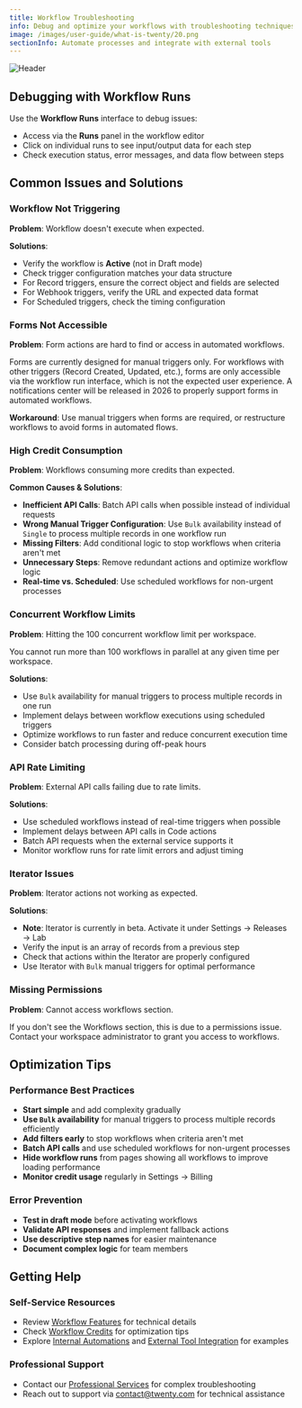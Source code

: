 ```yaml
---
title: Workflow Troubleshooting
info: Debug and optimize your workflows with troubleshooting techniques and performance optimization tips.
image: /images/user-guide/what-is-twenty/20.png
sectionInfo: Automate processes and integrate with external tools
---
```

<Frame>
  <img src="/images/user-guide/what-is-twenty/20.png" alt="Header" />
</Frame>

## Debugging with Workflow Runs

Use the **Workflow Runs** interface to debug issues:
- Access via the **Runs** panel in the workflow editor
- Click on individual runs to see input/output data for each step
- Check execution status, error messages, and data flow between steps

## Common Issues and Solutions

### Workflow Not Triggering
**Problem**: Workflow doesn't execute when expected.

**Solutions**:
- Verify the workflow is **Active** (not in Draft mode)
- Check trigger configuration matches your data structure
- For Record triggers, ensure the correct object and fields are selected
- For Webhook triggers, verify the URL and expected data format
- For Scheduled triggers, check the timing configuration

### Forms Not Accessible
**Problem**: Form actions are hard to find or access in automated workflows.

<Warning>
Forms are currently designed for manual triggers only. For workflows with other triggers (Record Created, Updated, etc.), forms are only accessible via the workflow run interface, which is not the expected user experience. A notifications center will be released in 2026 to properly support forms in automated workflows.
</Warning>

**Workaround**: Use manual triggers when forms are required, or restructure workflows to avoid forms in automated flows.

### High Credit Consumption
**Problem**: Workflows consuming more credits than expected.

**Common Causes & Solutions**:
- **Inefficient API Calls**: Batch API calls when possible instead of individual requests
- **Wrong Manual Trigger Configuration**: Use `Bulk` availability instead of `Single` to process multiple records in one workflow run
- **Missing Filters**: Add conditional logic to stop workflows when criteria aren't met
- **Unnecessary Steps**: Remove redundant actions and optimize workflow logic
- **Real-time vs. Scheduled**: Use scheduled workflows for non-urgent processes

### Concurrent Workflow Limits
**Problem**: Hitting the 100 concurrent workflow limit per workspace.

<Warning>
You cannot run more than 100 workflows in parallel at any given time per workspace.
</Warning>

**Solutions**:
- Use `Bulk` availability for manual triggers to process multiple records in one run
- Implement delays between workflow executions using scheduled triggers
- Optimize workflows to run faster and reduce concurrent execution time
- Consider batch processing during off-peak hours

### API Rate Limiting
**Problem**: External API calls failing due to rate limits.

**Solutions**:
- Use scheduled workflows instead of real-time triggers when possible
- Implement delays between API calls in Code actions
- Batch API requests when the external service supports it
- Monitor workflow runs for rate limit errors and adjust timing

### Iterator Issues
**Problem**: Iterator actions not working as expected.

**Solutions**:
- **Note**: Iterator is currently in beta. Activate it under Settings → Releases → Lab
- Verify the input is an array of records from a previous step
- Check that actions within the Iterator are properly configured
- Use Iterator with `Bulk` manual triggers for optimal performance

### Missing Permissions
**Problem**: Cannot access workflows section.

<Warning>
If you don't see the Workflows section, this is due to a permissions issue. Contact your workspace administrator to grant you access to workflows.
</Warning>

## Optimization Tips

### Performance Best Practices
- **Start simple** and add complexity gradually
- **Use `Bulk` availability** for manual triggers to process multiple records efficiently
- **Add filters early** to stop workflows when criteria aren't met
- **Batch API calls** and use scheduled workflows for non-urgent processes
- **Hide workflow runs** from pages showing all workflows to improve loading performance
- **Monitor credit usage** regularly in Settings → Billing

### Error Prevention
- **Test in draft mode** before activating workflows
- **Validate API responses** and implement fallback actions
- **Use descriptive step names** for easier maintenance
- **Document complex logic** for team members

## Getting Help

### Self-Service Resources
- Review [Workflow Features](/user-guide/section/workflows/workflow-features) for technical details
- Check [Workflow Credits](/user-guide/section/workflows/workflow-credits) for optimization tips
- Explore [Internal Automations](/user-guide/section/workflows/internal-automations) and [External Tool Integration](/user-guide/section/workflows/external-tool-integration) for examples

### Professional Support
- Contact our [Professional Services](/user-guide/section/workflows/professional-services) for complex troubleshooting
- Reach out to support via contact@twenty.com for technical assistance


